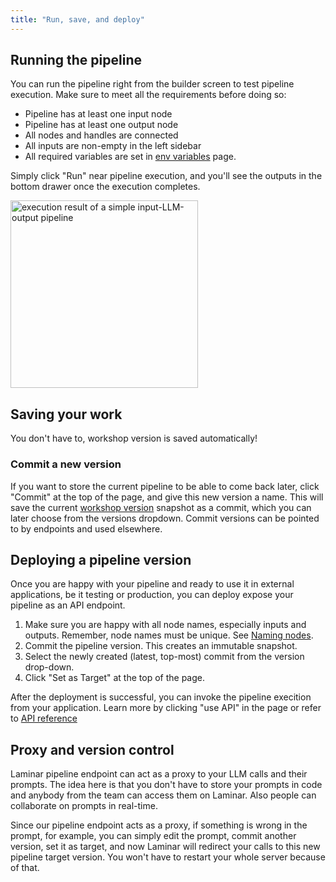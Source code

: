```yaml
---
title: "Run, save, and deploy"
---
```


## Running the pipeline

You can run the pipeline right from the builder screen to test pipeline execution. Make sure to meet all the requirements before doing so:

- Pipeline has at least one input node
- Pipeline has at least one output node
- All nodes and handles are connected
- All inputs are non-empty in the left sidebar
- All required variables are set in [env variables](/pipeline/env-variables) page.

Simply click "Run" near pipeline execution, and you'll see the outputs in the bottom drawer once the execution completes.

<Frame caption="execution result of a simple input-LLM-output pipeline">
  <img height="300" src="/images/pipeline-builder/run-result-simple.png" alt="execution result of a simple input-LLM-output pipeline"/>
</Frame>

## Saving your work

You don't have to, workshop version is saved automatically!

### Commit a new version

If you want to store the current pipeline to be able to come back later, click "Commit" at the top of the page, and give this new version a name.
This will save the current [workshop version](/pipeline/introduction#glossary) snapshot as a commit,
which you can later choose from the versions dropdown. Commit versions can be pointed to by endpoints and used elsewhere.

## Deploying a pipeline version

Once you are happy with your pipeline and ready to use it in external applications, be it testing or production,
you can deploy expose your pipeline as an API endpoint.

1. Make sure you are happy with all node names, especially inputs and outputs. Remember, node names must be unique. See [Naming nodes](/pipeline/working-with-nodes/#naming-nodes).
1. Commit the pipeline version. This creates an immutable snapshot.
1. Select the newly created (latest, top-most) commit from the version drop-down.
1. Click "Set as Target" at the top of the page.

After the deployment is successful, you can invoke the pipeline execition from your application. Learn more by clicking "use API" in the page
or refer to [API reference](/api-reference/pipeline/pipeline_run)

## Proxy and version control

Laminar pipeline endpoint can act as a proxy to your LLM calls and their prompts.
The idea here is that you don't have to store your prompts in code and anybody from the team can access them on Laminar.
Also people can collaborate on prompts in real-time.

Since our pipeline endpoint acts as a proxy, if something is wrong in the prompt, for example, you can simply edit the prompt, commit another version, set it as target,
and now Laminar will redirect your calls to this new pipeline target version. You won't have to restart your whole server because of that.
